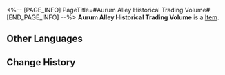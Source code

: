 <%-- [PAGE_INFO]
PageTitle=#Aurum Alley Historical Trading Volume#
[END_PAGE_INFO] --%>
{{Item Infobox
|title       = Aurum Alley Historical Trading Volume
|id          = 140254
|image       = Item Aurum Alley Historical Trading Volume.png
|type        = 
|invCategory = Missions
|rarity      = 3
|effect      = 
|description = It is evident that at its peak, the old Aurum Alley had a trading volume similar to what the Alley has today.
}}
'''Aurum Alley Historical Trading Volume''' is a [[Item]].

==Other Languages==
{{Other Languages
|en   = Aurum Alley Historical Trading Volume
|zhs  = 金人巷历史交易量
|zht  = 金人巷歷史交易量
|ja   = 金人巷の過去の取引量
|ko   = 금 조각상 거리 과거 거래량
|es   = Volumen de comercio histórico del Callejón Aurum
|fr   = Historique des volumes de transactions de l'allée
|ru   = История объёма продаж Переулка ауруматонов
|th   = ปริมาณการซื้อขายย้อนหลังของตรอก Aurum
|vi   = Lượng Giao Dịch Quá Khứ Phố Kim Nhân
|de   = Handelsvolumen der Aurum-Allee im Zeitverlauf
|id   = Volume Transaksi Historis Aurum Alley
|pt   = Histórico de Volume de Comércio do Beco Aurum
}}

==Change History==
{{Change History|2.0}}